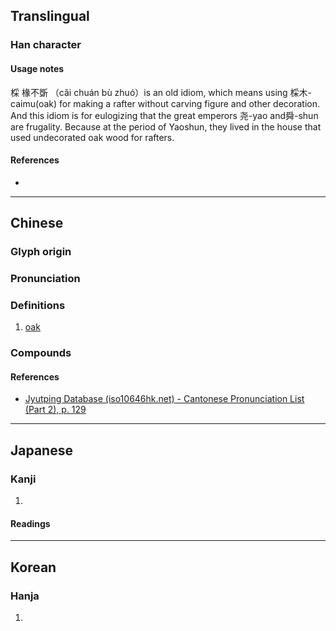{{character info}}
==Translingual==

===Han character===
{{Han char|rn=75|rad=木|as=08|sn=12|four=52994|canj=DBD|ids=⿰木采}}

====Usage notes====
棌 椽不斲 （cǎi chuán bù zhuó）is an old idiom, which means using 棌木-caimu(oak) for making a rafter without carving figure and other decoration. And this idiom is for eulogizing that the great emperors 尧-yao and舜-shun are frugality. Because at the period of Yaoshun, they lived in the house that used undecorated oak wood for rafters.

====References====
* {{Han ref|kx=0532.040|dkj=14923|dj=0920.120|hdz=21234.090|uh=68CC|ud=26828|bh=D9BD|bd=55741}}

----

==Chinese==
{{zh-forms|alt=采}}

===Glyph origin===
{{Han etym}}

===Pronunciation===
{{zh-pron
|m=cǎi,cài
|c=coi3
|mc=y
|oc=y
|cat=n
}}

===Definitions===
{{zh-hanzi}}

# [[oak]]

===Compounds===
{{zh-der|棌椽|棌椽不斲}}

====References====
* [http://www.iso10646hk.net/jp/document/download.jsp Jyutping Database (iso10646hk.net) - Cantonese Pronunciation List (Part 2), p. 129]

----

==Japanese==

===Kanji===
{{ja-kanji|grade=|rs=木08}}

# {{rfdef|ja|sort=木08}}

====Readings====
{{ja-readings|on=さい|kun=くぬぎ,あらき,まるき}}

----

==Korean==

===Hanja===
{{ko-hanja|채}}

# {{rfdef|ko|sort=木08}}